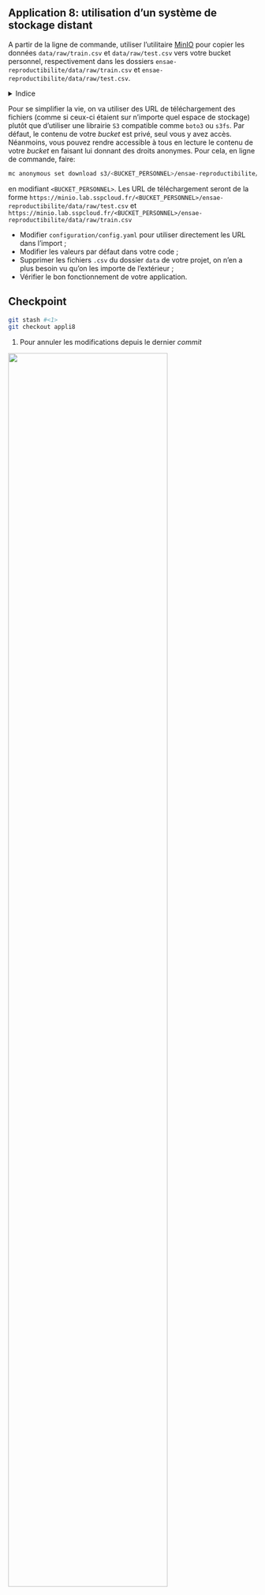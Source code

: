 ::: {.callout-tip}

## Application 8: utilisation d'un système de stockage distant

A partir de la ligne de commande,
utiliser l'utilitaire [MinIO](https://min.io/docs/minio/linux/reference/minio-mc.html)
pour copier les données `data/raw/train.csv` et `data/raw/test.csv` vers votre
bucket personnel, respectivement dans les dossiers `ensae-reproductibilite/data/raw/train.csv`
et `ensae-reproductibilite/data/raw/test.csv`. 

<details>
<summary>Indice</summary>

Structure à adopter:

```.bash
mc cp data/raw/train.csv s3/<BUCKET_PERSONNEL>/ensae-reproductibilite/data/raw/train.csv
mc cp data/raw/test.csv s3/<BUCKET_PERSONNEL>/ensae-reproductibilite/data/raw/test.csv
```

en modifiant l'emplacement de votre bucket personnel
</details>

Pour se simplifier la vie, on va utiliser des URL de téléchargement des fichiers
(comme si ceux-ci étaient sur n'importe quel espace de stockage) plutôt que d'utiliser
une librairie `S3` compatible comme `boto3` ou `s3fs`.
Par défaut, le contenu de votre _bucket_ est privé, seul vous y avez accès. Néanmoins,
vous pouvez rendre accessible à tous en lecture le contenu de votre _bucket_ en
faisant lui donnant des droits anonymes. 
Pour cela, en ligne de
commande, faire:

```.bash
mc anonymous set download s3/<BUCKET_PERSONNEL>/ensae-reproductibilite/data/raw/
```

en modifiant `<BUCKET_PERSONNEL>`. Les URL de téléchargement seront de la forme 
`https://minio.lab.sspcloud.fr/<BUCKET_PERSONNEL>/ensae-reproductibilite/data/raw/test.csv`
et `https://minio.lab.sspcloud.fr/<BUCKET_PERSONNEL>/ensae-reproductibilite/data/raw/train.csv`

- Modifier `configuration/config.yaml` pour utiliser directement les URL dans l'import ;
- Modifier les valeurs par défaut dans votre code ; 
- Supprimer les fichiers `.csv` du dossier `data` de votre projet, on n'en a plus besoin vu qu'on les importe de l'extérieur ;
- Vérifier le bon fonctionnement de votre application.
:::

::: {.callout-caution collapse="true"}
## Checkpoint

```.bash
git stash #<1>
git checkout appli8
```
1. Pour annuler les modifications depuis le dernier _commit_


![](/checkpoint.jpg){width=80% fig-align="center"}

:::